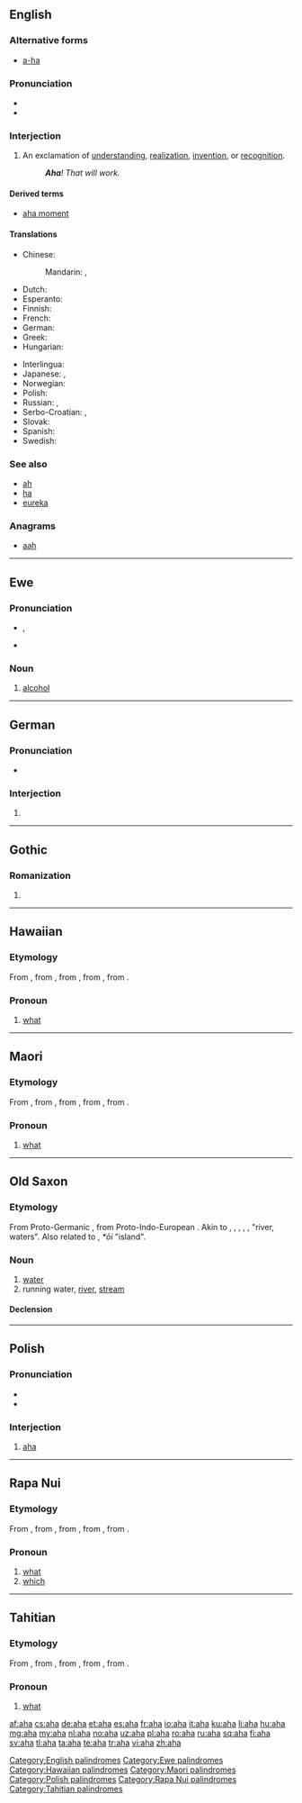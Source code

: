 {{also|AHA|ãhʻã|āhʻā}}
==English==

===Alternative forms===
* [[a-ha]]

===Pronunciation===
* {{audio|en-us-aha.ogg|Audio (US)}}
* {{rhymes|ɑː}}

===Interjection===
{{en-interj}}

# An exclamation of [[understanding]], [[realization]], [[invention]], or [[recognition]].
#: '''''Aha'''! That will work.''

====Derived terms====
* [[aha moment]]

====Translations====
{{trans-top|exclamation of understanding, realization, invention, or recognition}}
* Chinese:
*: Mandarin: {{t+|cmn|嗯|tr=ǹg|sc=Hani}}, {{t+|cmn|啊|tr=à|sc=Hani}}
* Dutch: {{t+|nl|aha}}
* Esperanto: {{t|eo|aha}}
* Finnish: {{t+|fi|ahaa}}
* French: {{t+|fr|aha}}
* German: {{t+|de|aha}}
* Greek: {{t|el|αχά|tr=achá|sc=Grek}}
* Hungarian: {{t+|hu|aha}}
{{trans-mid}}
* Interlingua: {{t|ia|aha}}
* Japanese: {{t+|ja|ああ|tr=ā|sc=Jpan}}, {{t+|ja|なるほど|tr=naruhodo|sc=Jpan}}
* Norwegian: {{t+|no|aha}}
* Polish: {{t+|pl|aha}}
* Russian: {{t+|ru|ага|tr=ahá}}, {{t+|ru|а|tr=a|sc=Cyrl}}
* Serbo-Croatian: {{t|sh|aha}}, {{t|sh|аха}}
* Slovak: {{t|sk|aha}}
* Spanish: {{t+|es|ajá}}
* Swedish: {{t+|sv|aha}}
{{trans-bottom}}

===See also===
* [[ah]]
* [[ha]]
* [[eureka]]

===Anagrams===
* [[aah#English|aah]]

[[Category:English palindromes]]

----

==Ewe==

===Pronunciation===
* {{IPA|lang=ee|/æhæ/}}, {{X-SAMPA|lang=ee|/{h{/}}
* {{audio|ee-aha.ogg|Audio}}

===Noun===
{{head|ee|noun|plural|ahawo}}

# [[alcohol]]

[[Category:Ewe palindromes]]

----

==German==

===Pronunciation===
* {{IPA|/ʔaˈha/|lang=de}}

===Interjection===
{{head|de|interjection}}

# {{l/en|aha}}

----

==Gothic==

===Romanization===
{{got-rom}}

# {{got-romanization of|𐌰𐌷𐌰}}

----

==Hawaiian==

===Etymology===
From {{etyl|poz-pnp-pro|haw}} {{term/t|poz-pnp-pro|*afa}}, from {{etyl|poz-oce-pro|haw}} {{term/t|poz-oce-pro|*apa}}, from {{etyl|pqe-pro|haw}} {{term/t|pqe-pro|*apa}}, from {{etyl|poz-cet-pro|haw}} {{term/t|poz-cet-pro|*apa}}, from {{etyl|poz-pro|haw}} {{term/t|poz-pro|*apa}}.

===Pronoun===
{{head|haw|pronoun}}

# [[what]] {{gloss|interrogative pronoun}}

[[Category:Hawaiian palindromes]]

----

==Maori==

===Etymology===
From {{etyl|poz-pnp-pro|mi}} {{term/t|poz-pnp-pro|*afa}}, from {{etyl|poz-oce-pro|mi}} {{term/t|poz-oce-pro|*apa}}, from {{etyl|pqe-pro|mi}} {{term/t|pqe-pro|*apa}}, from {{etyl|poz-cet-pro|mi}} {{term/t|poz-cet-pro|*apa}}, from {{etyl|poz-pro|mi}} {{term/t|poz-pro|*apa}}.

===Pronoun===
{{mi-pron}}

# [[what]] {{gloss|interrogative pronoun}}

[[Category:Maori palindromes]]

----

==Old Saxon==

===Etymology===
From Proto-Germanic {{term/t|gem-pro|*ahwō||waters, river}}, from Proto-Indo-European {{term/t|ine-pro|*h₂ekʷeh₂||water}}. Akin to {{etyl|ofs|-}} {{term|ā|lang=ofs}}, {{term|ē|lang=ofs}}, {{etyl|ang|-}} {{term/t|ang|ēa}}, {{etyl|goh|-}} {{term|aha|lang=goh}}, {{term|awa|lang=goh}}, {{etyl|got|-}} {{term|𐌰𐍈𐌰|tr=ahwa|lang=got}} "river, waters". Also related to {{etyl|is|-}} {{term|á|lang=is}}, {{etyl|osx|-}} ''*ōi'' "island".

===Noun===
{{osx-noun|g=f}}

# [[water]]
# running water, [[river]], [[stream]]

====Declension====
{{osx-decl-noun-a-f|ah}}

----

==Polish==

===Pronunciation===
* {{IPA|[ʔaˈxa]|lang=pl}}
* {{audio|Pl-aha.ogg|audio}}

===Interjection===
{{head|pl|interjection}}

# [[#English|aha]]

[[Category:Polish palindromes]]

----

==Rapa Nui==

===Etymology===
From {{etyl|poz-pnp-pro|rap}} {{term/t|poz-pnp-pro|*afa}}, from {{etyl|poz-oce-pro|rap}} {{term/t|poz-oce-pro|*apa}}, from {{etyl|pqe-pro|rap}} {{term/t|pqe-pro|*apa}}, from {{etyl|poz-cet-pro|rap}} {{term/t|poz-cet-pro|*apa}}, from {{etyl|poz-pro|rap}} {{term/t|poz-pro|*apa}}.

===Pronoun===
{{head|rap|pronoun}}

# [[what]] {{gloss|interrogative pronoun}}
# [[which]]

[[Category:Rapa Nui palindromes]]

----

==Tahitian==

===Etymology===
From {{etyl|poz-pnp-pro|ty}} {{term/t|poz-pnp-pro|*afa}}, from {{etyl|poz-oce-pro|ty}} {{term/t|poz-oce-pro|*apa}}, from {{etyl|pqe-pro|ty}} {{term/t|pqe-pro|*apa}}, from {{etyl|poz-cet-pro|ty}} {{term/t|poz-cet-pro|*apa}}, from {{etyl|poz-pro|ty}} {{term/t|poz-pro|*apa}}.

===Pronoun===
{{head|rap|pronoun}}

# [[what]] {{gloss|interrogative pronoun}}

[[Category:Tahitian palindromes]]

[[af:aha]]
[[cs:aha]]
[[de:aha]]
[[et:aha]]
[[es:aha]]
[[fr:aha]]
[[io:aha]]
[[it:aha]]
[[ku:aha]]
[[li:aha]]
[[hu:aha]]
[[mg:aha]]
[[my:aha]]
[[nl:aha]]
[[no:aha]]
[[uz:aha]]
[[pl:aha]]
[[ro:aha]]
[[ru:aha]]
[[sq:aha]]
[[fi:aha]]
[[sv:aha]]
[[tl:aha]]
[[ta:aha]]
[[te:aha]]
[[tr:aha]]
[[vi:aha]]
[[zh:aha]]